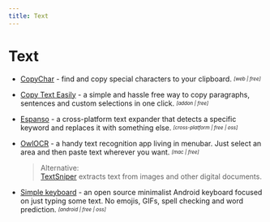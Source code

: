 ```yaml
---
title: Text
---
```


# Text

- [CopyChar](https://copychar.cc/) - find and copy special characters to your clipboard. <sub><sup>*[web | free]*</sup></sub>

- [Copy Text Easily](https://devapt.com/copy-text-easily) - a simple and hassle free way to copy paragraphs, sentences and custom selections in one click. <sub><sup>*[addon | free]*</sup></sub>

- [Espanso](https://espanso.org/) - a cross-platform text expander that detects a specific keyword and replaces it with something else. <sub><sup>*[cross-platform | free | oss]*</sup></sub>

- [OwlOCR](https://owlocr.com/) - a handy text recognition app living in menubar. Just select an area and then paste text wherever you want. <sub><sup>*[mac | free]*</sup></sub>
  > Alternative:  
  [TextSniper](https://textsniper.app/) extracts text from images and other digital documents.

- [Simple keyboard](https://github.com/rkkr/simple-keyboard) - an open source minimalist Android keyboard focused on just typing some text. No emojis, GIFs, spell checking and word prediction. <sub><sup>*[android | free | oss]*</sup></sub>
